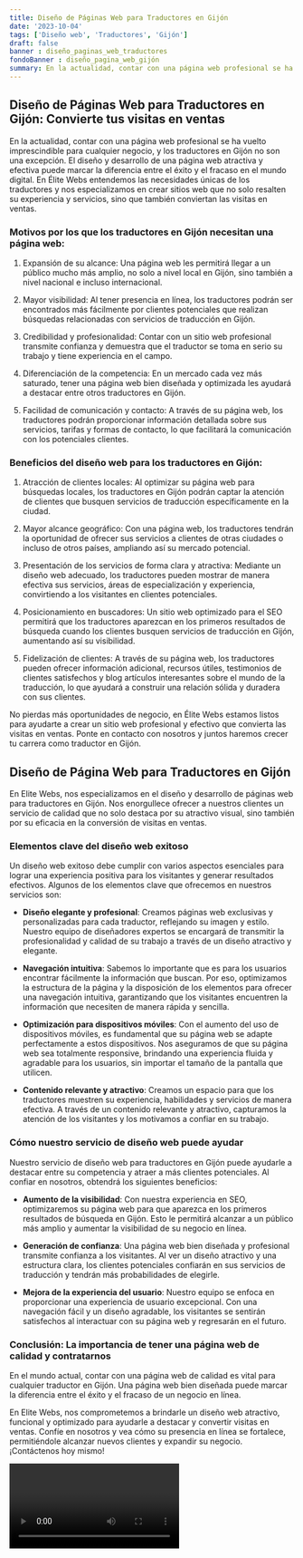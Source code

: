 ```yaml
---
title: Diseño de Páginas Web para Traductores en Gijón
date: '2023-10-04'
tags: ['Diseño web', 'Traductores', 'Gijón']
draft: false
banner : diseño_paginas_web_traductores
fondoBanner : diseño_pagina_web_gijón
summary: En la actualidad, contar con una página web profesional se ha vuelto imprescindible para cualquier negocio, y los traductores en Gijón no son una excepción. El diseño y desarrollo de una página web atractiva y efectiva puede marcar la diferencia entre el éxito y el fracaso en el mundo digital. En Élite Webs entendemos las necesidades únicas de los traductores y nos especializamos en crear sitios web que no solo resalten su experiencia y servicios, sino que también conviertan las visitas en ventas. 
---
```


## Diseño de Páginas Web para Traductores en Gijón: Convierte tus visitas en ventas

En la actualidad, contar con una página web profesional se ha vuelto imprescindible para cualquier negocio, y los traductores en Gijón no son una excepción. El diseño y desarrollo de una página web atractiva y efectiva puede marcar la diferencia entre el éxito y el fracaso en el mundo digital. En Élite Webs entendemos las necesidades únicas de los traductores y nos especializamos en crear sitios web que no solo resalten su experiencia y servicios, sino que también conviertan las visitas en ventas. 

### Motivos por los que los traductores en Gijón necesitan una página web:

1. Expansión de su alcance: Una página web les permitirá llegar a un público mucho más amplio, no solo a nivel local en Gijón, sino también a nivel nacional e incluso internacional.

2. Mayor visibilidad: Al tener presencia en línea, los traductores podrán ser encontrados más fácilmente por clientes potenciales que realizan búsquedas relacionadas con servicios de traducción en Gijón.

3. Credibilidad y profesionalidad: Contar con un sitio web profesional transmite confianza y demuestra que el traductor se toma en serio su trabajo y tiene experiencia en el campo.

4. Diferenciación de la competencia: En un mercado cada vez más saturado, tener una página web bien diseñada y optimizada les ayudará a destacar entre otros traductores en Gijón.

5. Facilidad de comunicación y contacto: A través de su página web, los traductores podrán proporcionar información detallada sobre sus servicios, tarifas y formas de contacto, lo que facilitará la comunicación con los potenciales clientes.

### Beneficios del diseño web para los traductores en Gijón:

1. Atracción de clientes locales: Al optimizar su página web para búsquedas locales, los traductores en Gijón podrán captar la atención de clientes que busquen servicios de traducción específicamente en la ciudad.

2. Mayor alcance geográfico: Con una página web, los traductores tendrán la oportunidad de ofrecer sus servicios a clientes de otras ciudades o incluso de otros países, ampliando así su mercado potencial.

3. Presentación de los servicios de forma clara y atractiva: Mediante un diseño web adecuado, los traductores pueden mostrar de manera efectiva sus servicios, áreas de especialización y experiencia, convirtiendo a los visitantes en clientes potenciales.

4. Posicionamiento en buscadores: Un sitio web optimizado para el SEO permitirá que los traductores aparezcan en los primeros resultados de búsqueda cuando los clientes busquen servicios de traducción en Gijón, aumentando así su visibilidad.

5. Fidelización de clientes: A través de su página web, los traductores pueden ofrecer información adicional, recursos útiles, testimonios de clientes satisfechos y blog artículos interesantes sobre el mundo de la traducción, lo que ayudará a construir una relación sólida y duradera con sus clientes.

No pierdas más oportunidades de negocio, en Élite Webs estamos listos para ayudarte a crear un sitio web profesional y efectivo que convierta las visitas en ventas. Ponte en contacto con nosotros y juntos haremos crecer tu carrera como traductor en Gijón.

<GifSeo />

<Cta />

## Diseño de Página Web para Traductores en Gijón

En Elite Webs, nos especializamos en el diseño y desarrollo de páginas web para traductores en Gijón. Nos enorgullece ofrecer a nuestros clientes un servicio de calidad que no solo destaca por su atractivo visual, sino también por su eficacia en la conversión de visitas en ventas.

### Elementos clave del diseño web exitoso

Un diseño web exitoso debe cumplir con varios aspectos esenciales para lograr una experiencia positiva para los visitantes y generar resultados efectivos. Algunos de los elementos clave que ofrecemos en nuestros servicios son:

- **Diseño elegante y profesional**: Creamos páginas web exclusivas y personalizadas para cada traductor, reflejando su imagen y estilo. Nuestro equipo de diseñadores expertos se encargará de transmitir la profesionalidad y calidad de su trabajo a través de un diseño atractivo y elegante.

- **Navegación intuitiva**: Sabemos lo importante que es para los usuarios encontrar fácilmente la información que buscan. Por eso, optimizamos la estructura de la página y la disposición de los elementos para ofrecer una navegación intuitiva, garantizando que los visitantes encuentren la información que necesiten de manera rápida y sencilla.

- **Optimización para dispositivos móviles**: Con el aumento del uso de dispositivos móviles, es fundamental que su página web se adapte perfectamente a estos dispositivos. Nos aseguramos de que su página web sea totalmente responsive, brindando una experiencia fluida y agradable para los usuarios, sin importar el tamaño de la pantalla que utilicen.

- **Contenido relevante y atractivo**: Creamos un espacio para que los traductores muestren su experiencia, habilidades y servicios de manera efectiva. A través de un contenido relevante y atractivo, capturamos la atención de los visitantes y los motivamos a confiar en su trabajo.

### Cómo nuestro servicio de diseño web puede ayudar

Nuestro servicio de diseño web para traductores en Gijón puede ayudarle a destacar entre su competencia y atraer a más clientes potenciales. Al confiar en nosotros, obtendrá los siguientes beneficios:

- **Aumento de la visibilidad**: Con nuestra experiencia en SEO, optimizaremos su página web para que aparezca en los primeros resultados de búsqueda en Gijón. Esto le permitirá alcanzar a un público más amplio y aumentar la visibilidad de su negocio en línea.

- **Generación de confianza**: Una página web bien diseñada y profesional transmite confianza a los visitantes. Al ver un diseño atractivo y una estructura clara, los clientes potenciales confiarán en sus servicios de traducción y tendrán más probabilidades de elegirle.

- **Mejora de la experiencia del usuario**: Nuestro equipo se enfoca en proporcionar una experiencia de usuario excepcional. Con una navegación fácil y un diseño agradable, los visitantes se sentirán satisfechos al interactuar con su página web y regresarán en el futuro.

### Conclusión: La importancia de tener una página web de calidad y contratarnos

En el mundo actual, contar con una página web de calidad es vital para cualquier traductor en Gijón. Una página web bien diseñada puede marcar la diferencia entre el éxito y el fracaso de un negocio en línea.

En Elite Webs, nos comprometemos a brindarle un diseño web atractivo, funcional y optimizado para ayudarle a destacar y convertir visitas en ventas. Confíe en nosotros y vea cómo su presencia en línea se fortalece, permitiéndole alcanzar nuevos clientes y expandir su negocio. ¡Contáctenos hoy mismo!

<Video />

<CtaBot job='Traductores' city='Gijón'/>

<Gmaps query='Gijón+españa+maps' />